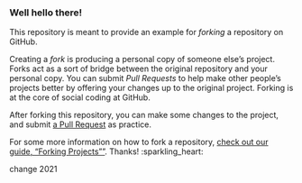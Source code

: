### Well hello there!

This repository is meant to provide an example for *forking* a repository on GitHub.

Creating a *fork* is producing a personal copy of someone else's project. Forks act as a sort of bridge between the original repository and your personal copy. You can submit *Pull Requests* to help make other people's projects better by offering your changes up to the original project. Forking is at the core of social coding at GitHub.

After forking this repository, you can make some changes to the project, and submit [a Pull Request](https://github.com/octocat/Spoon-Knife/pulls) as practice.

For some more information on how to fork a repository, [check out our guide, "Forking Projects""](http://guides.github.com/overviews/forking/). Thanks! :sparkling_heart:

change 2021
